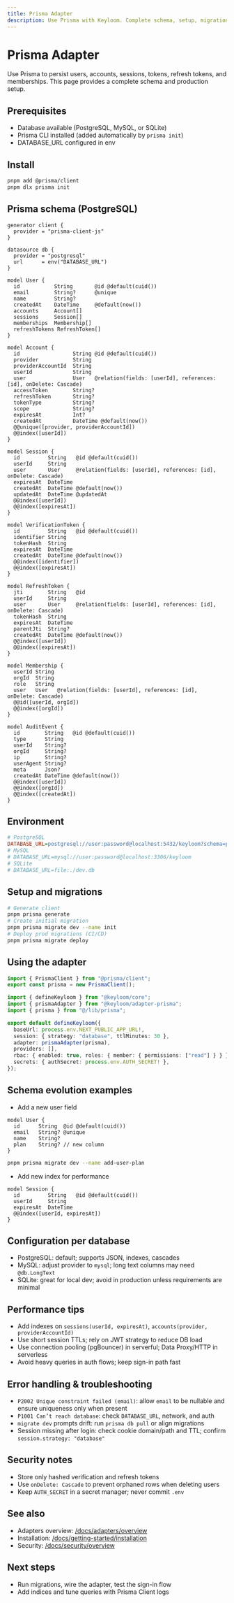 ```yaml
---
title: Prisma Adapter
description: Use Prisma with Keyloom. Complete schema, setup, migrations, configuration, performance, and troubleshooting.
---
```


# Prisma Adapter

Use Prisma to persist users, accounts, sessions, tokens, refresh tokens, and memberships. This page provides a complete schema and production setup.

## Prerequisites

- Database available (PostgreSQL, MySQL, or SQLite)
- Prisma CLI installed (added automatically by `prisma init`)
- DATABASE_URL configured in env

## Install

```bash
pnpm add @prisma/client
pnpm dlx prisma init
```

## Prisma schema (PostgreSQL)

```prisma title="prisma/schema.prisma"
generator client {
  provider = "prisma-client-js"
}

datasource db {
  provider = "postgresql"
  url      = env("DATABASE_URL")
}

model User {
  id           String       @id @default(cuid())
  email        String?      @unique
  name         String?
  createdAt    DateTime     @default(now())
  accounts     Account[]
  sessions     Session[]
  memberships  Membership[]
  refreshTokens RefreshToken[]
}

model Account {
  id                 String @id @default(cuid())
  provider           String
  providerAccountId  String
  userId             String
  user               User   @relation(fields: [userId], references: [id], onDelete: Cascade)
  accessToken        String?
  refreshToken       String?
  tokenType          String?
  scope              String?
  expiresAt          Int?
  createdAt          DateTime @default(now())
  @@unique([provider, providerAccountId])
  @@index([userId])
}

model Session {
  id         String   @id @default(cuid())
  userId     String
  user       User     @relation(fields: [userId], references: [id], onDelete: Cascade)
  expiresAt  DateTime
  createdAt  DateTime @default(now())
  updatedAt  DateTime @updatedAt
  @@index([userId])
  @@index([expiresAt])
}

model VerificationToken {
  id         String   @id @default(cuid())
  identifier String
  tokenHash  String
  expiresAt  DateTime
  createdAt  DateTime @default(now())
  @@index([identifier])
  @@index([expiresAt])
}

model RefreshToken {
  jti        String   @id
  userId     String
  user       User     @relation(fields: [userId], references: [id], onDelete: Cascade)
  tokenHash  String
  expiresAt  DateTime
  parentJti  String?
  createdAt  DateTime @default(now())
  @@index([userId])
  @@index([expiresAt])
}

model Membership {
  userId String
  orgId  String
  role   String
  user   User   @relation(fields: [userId], references: [id], onDelete: Cascade)
  @@id([userId, orgId])
  @@index([orgId])
}

model AuditEvent {
  id        String   @id @default(cuid())
  type      String
  userId    String?
  orgId     String?
  ip        String?
  userAgent String?
  meta      Json?
  createdAt DateTime @default(now())
  @@index([userId])
  @@index([orgId])
  @@index([createdAt])
}
```

## Environment

```ini title=".env"
# PostgreSQL
DATABASE_URL=postgresql://user:password@localhost:5432/keyloom?schema=public
# MySQL
# DATABASE_URL=mysql://user:password@localhost:3306/keyloom
# SQLite
# DATABASE_URL=file:./dev.db
```

## Setup and migrations

```bash
# Generate client
pnpm prisma generate
# Create initial migration
pnpm prisma migrate dev --name init
# Deploy prod migrations (CI/CD)
pnpm prisma migrate deploy
```

## Using the adapter

```ts title="lib/prisma.ts"
import { PrismaClient } from "@prisma/client";
export const prisma = new PrismaClient();
```

```ts title="keyloom.config.ts"
import { defineKeyloom } from "@keyloom/core";
import { prismaAdapter } from "@keyloom/adapter-prisma";
import { prisma } from "@/lib/prisma";

export default defineKeyloom({
  baseUrl: process.env.NEXT_PUBLIC_APP_URL!,
  session: { strategy: "database", ttlMinutes: 30 },
  adapter: prismaAdapter(prisma),
  providers: [],
  rbac: { enabled: true, roles: { member: { permissions: ["read"] } } },
  secrets: { authSecret: process.env.AUTH_SECRET! },
});
```

## Schema evolution examples

- Add a new user field
```prisma
model User {
  id      String  @id @default(cuid())
  email   String? @unique
  name    String?
  plan    String? // new column
}
```
```bash
pnpm prisma migrate dev --name add-user-plan
```

- Add new index for performance
```prisma
model Session {
  id         String   @id @default(cuid())
  userId     String
  expiresAt  DateTime
  @@index([userId, expiresAt])
}
```

## Configuration per database

- PostgreSQL: default; supports JSON, indexes, cascades
- MySQL: adjust provider to `mysql`; long text columns may need `@db.LongText`
- SQLite: great for local dev; avoid in production unless requirements are minimal

## Performance tips

- Add indexes on `sessions(userId, expiresAt)`, `accounts(provider, providerAccountId)`
- Use short session TTLs; rely on JWT strategy to reduce DB load
- Use connection pooling (pgBouncer) in serverful; Data Proxy/HTTP in serverless
- Avoid heavy queries in auth flows; keep sign-in path fast

## Error handling & troubleshooting

- `P2002 Unique constraint failed (email)`: allow `email` to be nullable and ensure uniqueness only when present
- `P1001 Can’t reach database`: check `DATABASE_URL`, network, and auth
- `migrate dev` prompts drift: run `prisma db pull` or align migrations
- Session missing after login: check cookie domain/path and TTL; confirm `session.strategy: "database"`

## Security notes

- Store only hashed verification and refresh tokens
- Use `onDelete: Cascade` to prevent orphaned rows when deleting users
- Keep `AUTH_SECRET` in a secret manager; never commit `.env`

## See also

- Adapters overview: [/docs/adapters/overview](/docs/adapters/overview)
- Installation: [/docs/getting-started/installation](/docs/getting-started/installation)
- Security: [/docs/security/overview](/docs/security/overview)

## Next steps

- Run migrations, wire the adapter, test the sign-in flow
- Add indices and tune queries with Prisma Client logs

